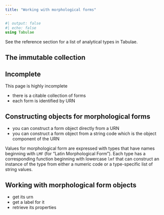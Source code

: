 ```yaml
---
title: "Working with morphological forms"
---
```


```julia
#| output: false
#| echo: false
using Tabulae
```


:::{.callout-tip}
See the reference section for a list of analytical types in Tabulae.
:::


## The immutable collection

:::{.callout-warning}
## Incomplete

This page is highly incomplete
:::

- there is a citable collection of forms
- each form is identified by URN

## Constructing objects for morphological forms

- you can construct a form object directly from a URN
- you can construct a form object from a string code which is the object component of the URN




Values for morphological form are expressed with types that have names beginning with `LMF` (for "Latin Morphological Form").  Each type has a corresponding function beginning with lowercase `lmf` that can construct an instance of the type from either a numeric code or a type-specific list of string values.


## Working with morphological form objects

- get its urn
- get a label for it
- retrieve its properties